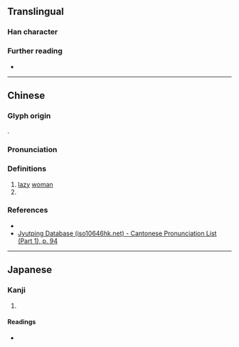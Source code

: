 {{character info}}
==Translingual==

===Han character===
{{Han char|rn=38|rad=女|as=11|sn=14|four=40427|canj=VILB|ids=⿰女庸}}

===Further reading===
* {{Han ref|kx=0269.330|dkj=06651|dj=0537.220|hdz=21078.030|uh=5ADE|ud=23262|bh=E178|bd=57720}}

----

==Chinese==
{{zh-forms}}

===Glyph origin===
{{Han compound|女|庸|c1=s|c2=p|t1=woman|ls=psc}}.

===Pronunciation===
{{zh-pron
|m=yōng
|c=sung4,jung4,cung1
|mc=y
|oc=y
|cat=n,pn
}}

===Definitions===
{{head|zh|Han character}}

# [[lazy]] [[woman]]
# {{zh-used2|n}}

===References===
* {{R:yue:Hanzi}}
* [http://www.iso10646hk.net/jp/document/download.jsp Jyutping Database (iso10646hk.net) - Cantonese Pronunciation List (Part 1), p. 94]

----

==Japanese==

===Kanji===
{{ja-kanji|grade=|rs=女11}}

# {{rfdef|ja|sort=女11}}

====Readings====
* {{ja-readings|on=[[しょう]] (shō), [[じゅ]] (ju), [[ちょう]] (chō), [[ちゅ]] (chu)|kun=}}